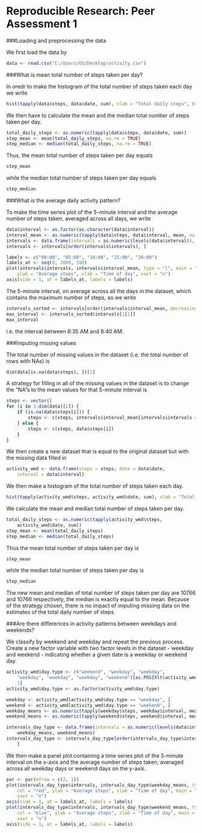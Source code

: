 # Reproducible Research: Peer Assessment 1


###Loading and preprocessing the data

We first load the data by

```r
data <- read.csv("C:/Users/GS/Desktop/activity.csv")
```

###What is mean total number of steps taken per day?

In oredr to make the histogram of the total number of steps taken each day we write 

```r
hist(tapply(data$steps, data$date, sum), xlab = "Total daily steps", breaks = 20, main = "Total of steps taken per day")
```

We then have to calculate the mean and the median total number of steps taken per day.

```r
total_daily_steps <- as.numeric(tapply(data$steps, data$date, sum))
step_mean <- mean(total_daily_steps, na.rm = TRUE)
step_median <- median(total_daily_steps, na.rm = TRUE)
```

Thus, the mean total number of steps taken per day equals

```r
step_mean
```

while the median total number of steps taken per day equals

```r
step_median
```

###What is the average daily activity pattern?

To make the time series plot of the 5-minute interval and the average number of steps taken, averaged across all days, we write

```r
data$interval <- as.factor(as.character(data$interval))
interval_mean <- as.numeric(tapply(data$steps, data$interval, mean, na.rm = TRUE))
intervals <- data.frame(intervals = as.numeric(levels(data$interval)), interval_mean)
intervals <- intervals[order(intervals$intervals), ]

labels <- c("00:00", "05:00", "10:00", "15:00", "20:00")
labels_at <- seq(0, 2000, 500)
plot(intervals$intervals, intervals$interval_mean, type = "l", main = "Average steps 5-minute interval", 
    ylab = "Average steps", xlab = "Time of day", xaxt = "n")
axis(side = 1, at = labels_at, labels = labels)
```

The 5-minute interval, on average across all the days in the dataset, which contains the maximum number of steps, so we write 

```r
intervals_sorted <- intervals[order(intervals$interval_mean, decreasing = TRUE),]
max_interval <- intervals_sorted$intervals[1[1]]
max_interval
```

i.e. the interval between 8:35 AM and 8:40 AM.

###Imputing missing values

The total number of missing values in the dataset (i.e. the total number of rows with NAs) is

```r
dim(data[is.na(data$steps), ])[1]
```

A strategy for filling in all of the missing values in the dataset is to change the “NA"s to the mean values for that 5-minute interval is

```r
steps <- vector()
for (i in 1:dim(data)[1]) {
    if (is.na(data$steps[i])) {
        steps <- c(steps, intervals$interval_mean[intervals$intervals == data$interval[i]])
    } else {
        steps <- c(steps, data$steps[i])
    }
}
```

We then create a new dataset that is equal to the original dataset but with the missing data filled in

```r
activity_wmd <- data.frame(steps = steps, date = data$date, 
    interval = data$interval)
```

We then make a histogram of the total number of steps taken each day. 

```r
hist(tapply(activity_wmd$steps, activity_wmd$date, sum), xlab = "Total daily steps", breaks = 20, main = "Total of steps taken per day")
```

We calculate the mean and median total number of steps taken per day.

```r
total_daily_steps <- as.numeric(tapply(activity_wmd$steps, 
    activity_wmd$date, sum))
step_mean <- mean(total_daily_steps)
step_median <- median(total_daily_steps)
```

Thus the mean total number of steps taken per day is

```r
step_mean
```

while the median total number of steps taken per day is

```r
step_median
```

The new mean and median of total number of steps taken per day are 10766 and 10766 respectively, the median is exactly equal to the mean. Because of the strategy chosen, there is no impact of imputing missing data on the estimates of the total daily number of steps.

###Are there differences in activity patterns between weekdays and weekends?

We classify by weekend and weekday and repeat the previous process. Create a new factor variable with two factor levels in the dataset - weekday and weekend - indicating whether a given date is a weekday or weekend day.

```r
activity_wmd$day.type <- c("weekend", "weekday", "weekday", 
    "weekday", "weekday", "weekday", "weekend")[as.POSIXlt(activity_wmd$date)$wday + 
    1]
activity_wmd$day.type <- as.factor(activity_wmd$day.type)

weekday <- activity_wmd[activity_wmd$day.type == "weekday", ]
weekend <- activity_wmd[activity_wmd$day.type == "weekend", ]
weekday_means <- as.numeric(tapply(weekday$steps, weekday$interval, mean))
weekend_means <- as.numeric(tapply(weekend$steps, weekend$interval, mean))

intervals_day_type <- data.frame(intervals = as.numeric(levels(data$interval)), 
    weekday_means, weekend_means)
intervals_day_type <- intervals_day_type[order(intervals_day_type$intervals), 
    ]
```

We then make a panel plot containing a time series plot of the 5-minute interval on the x-axis and the average number of steps taken, averaged across all weekday days or weekend days on the y-axis. 

```r
par <- par(mfrow = c(2, 1))
plot(intervals_day_type$intervals, intervals_day_type$weekday_means, type = "l", 
    col = "red", ylab = "Average steps", xlab = "Time of day", main = "Average steps 5-minute interval at weekday", 
    xaxt = "n")
axis(side = 1, at = labels_at, labels = labels)
plot(intervals_day_type$intervals, intervals_day_type$weekend_means, type = "l", 
    col = "blue", ylab = "Average steps", xlab = "Time of day", main = "Average steps 5-minute interval at weekend", 
    xaxt = "n")
axis(side = 1, at = labels_at, labels = labels)
```


